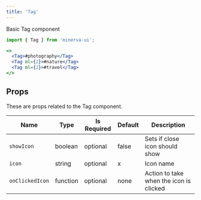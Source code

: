 ```yaml
---
title: 'Tag'
---
```



Basic Tag component

```js
import { Tag } from 'minerva-ui';
```

```jsx live
<>
  <Tag>#photography</Tag>
  <Tag ml={2}>#nature</Tag>
  <Tag ml={2}>#travel</Tag>
</>
```

## Props

These are props related to the Tag component.

| Name            | Type     | Is Required | Default | Description                             |
| --------------- | -------- | ----------- | ------- | --------------------------------------- |
| `showIcon`      | boolean  | optional    | false   | Sets if close icon should show          |
| `icon`          | string   | optional    | x       | Icon name                               |
| `onClickedIcon` | function | optional    | none    | Action to take when the icon is clicked |
